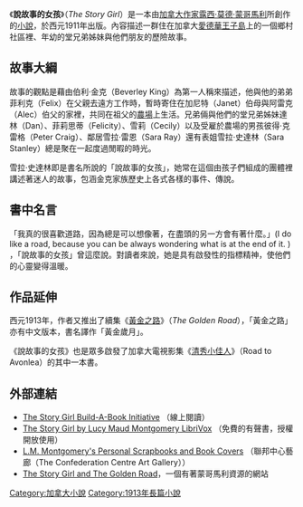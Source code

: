 {{infobox Book |
| name          =說故事的女孩
| title_orig    = 
| translator    = 
| image         = The Story Girl.png
| image_caption = 
| author        = [[露西·莫德·蒙哥馬利|露西·莫德·蒙哥馬利]]
| illustrator   = 
| cover_artist  = 
| country       = [[加拿大|加拿大]]
| language      = [[英文|英文]]
| series        = 
| genre         = [[兒童文學|兒童文學]]
| publisher     = 
| release_date      = 1911年
| english_pub_date =
| media_type    = 印刷 ([[平裝|平裝]]、[[精裝|精裝]])
| pages         = 
| isbn          = 
| preceded_by   = 
| followed_by   = [[黃金之路|黃金之路]]
}}
《'''說故事的女孩'''》（''The Story Girl''）是一本由[[加拿大|加拿大]][[作家|作家]][[露西·莫德·蒙哥馬利|露西·莫德·蒙哥馬利]]所創作的[[小說|小說]]，於西元1911年出版。內容描述一群住在加拿大[[愛德華王子島|愛德華王子島]]上的一個鄉村社區裡、年幼的堂兄弟姊妹與他們朋友的歷險故事。

==故事大綱==
故事的觀點是藉由伯利·金克（Beverley King）為第一人稱來描述，他與他的弟弟菲利克（Felix）在父親去遠方工作時，暫時寄住在加尼特（Janet）伯母與阿雷克（Alec）伯父的家裡，共同在祖父的[[農場|農場]]上生活。兄弟倆與他們的堂兄弟姊妹達林（Dan）、菲莉思蒂（Felicity）、雪莉（Cecily）以及受雇於農場的男孩彼得·克雷格（Peter Craig）、鄰居雪拉·雷恩（Sara Ray）還有表姐雪拉·史達林（Sara Stanley）總是聚在一起度過閒暇的時光。

雪拉·史達林即是書名所說的「說故事的女孩」，她常在這個由孩子們組成的團體裡講述著迷人的故事，包涵金克家族歷史上各式各樣的事件、傳說。

==書中名言==
「我真的很喜歡道路，因為總是可以想像著，在盡頭的另一方會有著什麼。」(I do like a road, because you can be always wondering what is at the end of it. ) ，「說故事的女孩」曾這麼說。對讀者來說，她是具有啟發性的指標精神，使他們的心靈變得溫暖。

==作品延伸==
西元1913年，作者又推出了續集《[[黃金之路|黃金之路]]》（''The Golden Road''），「黃金之路」亦有中文版本，書名譯作「黃金歲月」。

《說故事的女孩》也是眾多啟發了加拿大電視影集《[[清秀小佳人|清秀小佳人]]》（Road to Avonlea）的其中一本書。

== 外部連結 ==  
* [http://digital.library.upenn.edu/women/montgomery/story/story.html The Story Girl Build-A-Book Initiative] {{Wayback|url=http://digital.library.upenn.edu/women/montgomery/story/story.html |date=20210125060438 }}（線上閱讀）{{en}}
* [http://librivox.org/the-story-girl-by-lucy-maud-montgomery/ The Story Girl by Lucy Maud Montgomery LibriVox] {{Wayback|url=http://librivox.org/the-story-girl-by-lucy-maud-montgomery/ |date=20210417064808 }}（免費的有聲書，授權開放使用）{{en}}
* [http://lmm.confederationcentre.com/english/covers/story.html L.M. Montgomery's Personal Scrapbooks and Book Covers] {{Wayback|url=http://lmm.confederationcentre.com/english/covers/story.html |date=20120717065201 }}（聯邦中心藝廊（The Confederation Centre Art Gallery））{{en}}
* [https://archive.is/20040909080302/http://www.tickledorange.com/LMM/StoryGirl.html The Story Girl and The Golden Road]，一個有著蒙哥馬利資源的網站{{en}}

{{DEFAULTSORT: Story Girl, The}}
[[Category:加拿大小說|Category:加拿大小說]]
[[Category:1913年長篇小說|Category:1913年長篇小說]]